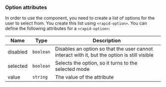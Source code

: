 ### Option attributes

In order to use the component, you need to create a list of options for the user to select from. You create this list using `<rapid-option>`. You can define the following attributes for a `<rapid-option>`:

| Name     | Type      | Description                                                                                  |
|----------|-----------|----------------------------------------------------------------------------------------------|
| disabled | `boolean` | Disables an option so that the user cannot interact with it, but the option is still visible |
| selected | `boolean` | Selects the option, so it turns to the selected mode                                         |
| value    | `string`  | The value of the attribute                                                                   |


